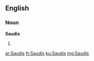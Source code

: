 ==English==

===Noun===
'''Saudis'''

# {{plural of|[[Saudi]]}}

[[ar:Saudis]]
[[fr:Saudis]]
[[ku:Saudis]]
[[mg:Saudis]]